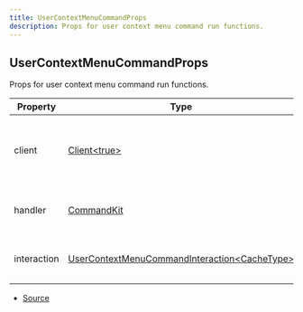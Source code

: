 ```yaml
---
title: UserContextMenuCommandProps
description: Props for user context menu command run functions.
---
```


## UserContextMenuCommandProps

Props for user context menu command run functions.

| Property | Type | Value | Description |
| ----------- | ----------- | ----------- | ----------- |
| client | [Client\<true>](https://discord.js.org/docs/packages/discord.js/main/Client:Class) | N/A | The Discord.js client object that CommandKit is handling. |
| handler | [CommandKit](/docs/api-reference/classes/CommandKit) | N/A | The current CommandKit handler instance. |
| interaction | [UserContextMenuCommandInteraction\<CacheType>](https://discord.js.org/docs/packages/discord.js/main/UserContextMenuCommandInteraction:Class) | N/A | The current command interaction object. |


- [Source](https://github.com/underctrl-io/commandkit/blob/d276a8377813631933aebfa66545130a52f7a7cb/packages/commandkit/src/types.ts#L167)